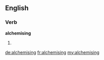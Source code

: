 ==English==

===Verb===
'''alchemising'''

# {{present participle of|alchemise}}

[[de:alchemising]]
[[fr:alchemising]]
[[my:alchemising]]